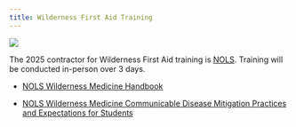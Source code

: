 ```yaml
---
title: Wilderness First Aid Training
---
```

![](images/WFA.jpg){fig-align="center"}

The 2025 contractor for Wilderness First Aid training is [NOLS](https://www.nols.edu/en/wilderness-medicine/resources/){.external target="_blank"}. Training will be conducted in-person over 3 days.

-   [NOLS Wilderness Medicine Handbook](https://drive.google.com/file/d/1r2xx-ZuiJ0b_JQ_01V133YmZrBfS5D11/view?usp=sharing){.external target="_blank"}

-   [NOLS Wilderness Medicine Communicable Disease Mitigation Practices and Expectations for Students](https://docs.google.com/document/d/1jCIoXEoWBarFbF76pwdynAgtGvPd4aI9uBEys8m0cvg/edit?usp=sharing){.external target="_blank"}
